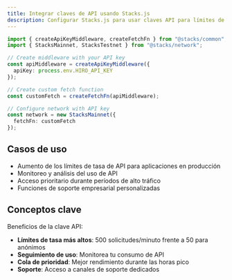 ```yaml
---
title: Integrar claves de API usando Stacks.js
description: Configurar Stacks.js para usar claves API para límites de tasa mejorados y monitoreo
---
```

```typescript
import { createApiKeyMiddleware, createFetchFn } from "@stacks/common";
import { StacksMainnet, StacksTestnet } from "@stacks/network";

// Create middleware with your API key
const apiMiddleware = createApiKeyMiddleware({
  apiKey: process.env.HIRO_API_KEY
});

// Create custom fetch function
const customFetch = createFetchFn(apiMiddleware);

// Configure network with API key
const network = new StacksMainnet({
  fetchFn: customFetch
});
```

## Casos de uso

* Aumento de los límites de tasa de API para aplicaciones en producción
* Monitoreo y análisis del uso de API
* Acceso prioritario durante períodos de alto tráfico
* Funciones de soporte empresarial personalizadas

## Conceptos clave

Beneficios de la clave API:

* **Límites de tasa más altos**: 500 solicitudes/minuto frente a 50 para anónimos
* **Seguimiento de uso**: Monitorea tu consumo de API
* **Cola de prioridad**: Mejor rendimiento durante las horas pico
* **Soporte**: Acceso a canales de soporte dedicados
